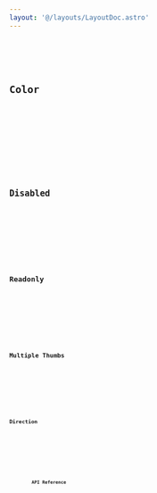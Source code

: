 ```yaml
---
layout: '@/layouts/LayoutDoc.astro'
---
```








<Preview client:load>
	<Fragment slot="preview">
		<Default client:visible />
	</Fragment>
	<Fragment slot="code">
		<Code code={DefaultRaw} lang="tsx" />
	</Fragment>
</Preview>

## Color

<Preview client:load>
	<Fragment slot="preview">
		<Color client:visible />
	</Fragment>
	<Fragment slot="code">
		<Code code={ColorRaw} lang="tsx" />
	</Fragment>
</Preview>

## Disabled

<Preview client:load>
	<Fragment slot="preview">
		<Disabled client:visible />
	</Fragment>
	<Fragment slot="code">
		<Code code={DisabledRaw} lang="tsx" />
	</Fragment>
</Preview>

## Readonly

<Preview client:load>
	<Fragment slot="preview">
		<Readonly client:visible />
	</Fragment>
	<Fragment slot="code">
		<Code code={ReadonlyRaw} lang="tsx" />
	</Fragment>
</Preview>

## Multiple Thumbs

<Preview client:load>
	<Fragment slot="preview">
		<MultipleThumbs client:visible />
	</Fragment>
	<Fragment slot="code">
		<Code code={MultipleThumbsRaw} lang="tsx" />
	</Fragment>
</Preview>

## Direction

<Preview client:load>
	<Fragment slot="preview">
		<Dir client:visible />
	</Fragment>
	<Fragment slot="code">
		<Code code={DirRaw} lang="tsx" />
	</Fragment>
</Preview>

## API Reference

<ApiTable />
